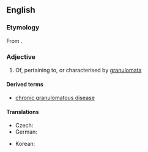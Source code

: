 ==English==

===Etymology===
From {{suffix|granuloma|tous|lang=en}}.

===Adjective===
{{en-adj}}

# {{lb|en|pathology}} Of, pertaining to, or characterised by [[granuloma]]ta

====Derived terms====
* [[chronic granulomatous disease]]

====Translations====
{{trans-top|of, pertaining to, or characterized by granulomata}}
* Czech: {{t|cs|granulomatózní}}
* German: {{t|de|granulomatös}}
{{trans-mid}}
* Korean: {{t|ko|육아종성}}
{{trans-bottom}}